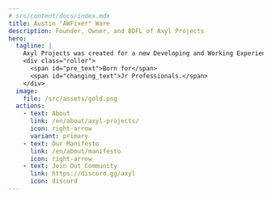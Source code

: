 ```yaml
---
# src/content/docs/index.mdx
title: Austin "AWFixer" Ware
description: Founder, Owner, and BDFL of Axyl Projects
hero:
  tagline: |
    Axyl Projects was created for a new Developing and Working Experience.
    <div class="roller">
      <span id="pre_text">Born for</span>
      <span id="changing_text">Jr Professionals.</span>
    </div>
  image:
    file: /src/assets/gold.png
  actions:
    - text: About
      link: /en/about/axyl-projects/
      icon: right-arrow
      variant: primary
    - text: Our Manifesto
      link: /en/about/manifesto
      icon: right-arrow
    - text: Join Out Community
      link: https://discord.gg/axyl
      icon: discord
---
```



  <LinkCard
  title="About Me"
  href="https://awfixer.me"
  description="I am a visionary, as George Carlin put it, always thinking. I am the one who never understood
  it growing up when they said I thought outside the box, because I didn't know there way a box to keep my thoughts in
  prolly would have helped me keep them organized though...">
  </LinkCard>

<ScriptWorkaround />
